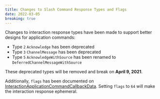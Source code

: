 ```yaml
---
title: Changes to Slash Command Response Types and Flags
date: 2022-03-05
breaking: true
---
```


Changes to interaction response types have been made to support better designs for application commands:

- Type `2` `Acknowledge` has been deprecated
- Type `3` `ChannelMessage` has been deprecated
- Type `5` `AcknowledgeWithSource` has been renamed to `DeferredChannelMessageWithSource`

These deprecated types will be removed and break on **April 9, 2021**.

Additionally, `flags` has been documented on [InteractionApplicationCommandCallbackData](#DOCS_INTERACTIONS_RECEIVING_AND_RESPONDING/interaction-response-object-interaction-callback-data-structure). Setting `flags` to `64` will make the interaction response ephemeral.
